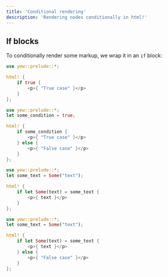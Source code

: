 ```yaml
---
title: 'Conditional rendering'
description: 'Rendering nodes conditionally in html!'
---
```



## If blocks

To conditionally render some markup, we wrap it in an `if` block:

<Tabs>
  <TabItem value="if" label="if">

```rust
use yew::prelude::*;

html! {
    if true {
        <p>{ "True case" }</p>
    }
};
```

  </TabItem>
  <TabItem value="if - else" label="if - else">

```rust
use yew::prelude::*;
let some_condition = true;

html! {
    if some_condition {
        <p>{ "True case" }</p>
    } else {
        <p>{ "False case" }</p>
    }
};
```

  </TabItem>
  <TabItem value="if let" label="if let">

```rust
use yew::prelude::*;
let some_text = Some("text");

html! {
    if let Some(text) = some_text {
        <p>{ text }</p>
    }
};
```

  </TabItem>
  <TabItem value="if let else" label="if let else">

```rust
use yew::prelude::*;
let some_text = Some("text");

html! {
    if let Some(text) = some_text {
        <p>{ text }</p>
    } else {
        <p>{ "False case" }</p>
    }
};
```

  </TabItem>
</Tabs>
